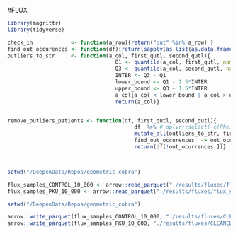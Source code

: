 #FLUX
```r
library(magrittr)
library(tidyverse)

check_in            <- function(a_row){return("out" %in% a_row) }
find_out_occurences <- function(df){return(sapply(as.list(as.data.frame(t(df))), check_in) %>% as.vector())}
outliers_to_str     <- function(a_col, first_qutl, second_qutl){
                                  Q1 <- quantile(a_col, first_qutl, names = FALSE, na.rm =T)
                                  Q3 <- quantile(a_col, second_qutl, names = FALSE, na.rm =T)
                                  INTER <- Q3 - Q1
                                  lower_bound <- Q1 - 1.5*INTER
                                  upper_bound <- Q3 + 1.5*INTER
                                  a_col[a_col < lower_bound | a_col > upper_bound] <- "out"
                                  return(a_col)}


remove_outliers_patients <- function(df, first_qutl, second_qutl){
                                        df  %>% # dplyr::select(-c(Phe)) %>% 
                                        mutate_all(outliers_to_str, first_qutl, second_qutl)  %>% 
                                        find_out_occurences  -> out_ocurrences
                                        return(df[!out_ocurrences,])}



setwd("/DeepenData/Repos/geometric_cobra")

flux_samples_CONTROL_10_000 <- arrow::read_parquet("./results/fluxes/flux_samples_CONTROL_20_000.parquet.gzip") %>% remove_outliers_patients(0.02, .98)
flux_samples_PKU_10_000 <- arrow::read_parquet("./results/fluxes/flux_samples_PKU_20_000.parquet.gzip")%>% remove_outliers_patients(0.02, .98)
```


```r
setwd("/DeepenData/Repos/geometric_cobra")

arrow::write_parquet(flux_samples_CONTROL_10_000, "./results/fluxes/CLEANED_flux_samples_CONTROL_20_000.parquet.gzip" ,compression = "gzip")
arrow::write_parquet(flux_samples_PKU_10_000, "./results/fluxes/CLEANED_flux_samples_PKU_20_000.parquet.gzip",     compression = "gzip")
```

